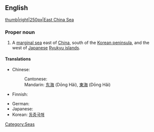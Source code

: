 ==English==
{{wikipedia}}
[[image:East China Sea.jpg|thumb|right|250px|East China Sea]]
===Proper noun===
{{en-proper noun}}

# A [[marginal sea]] east of [[China]], south of the [[Korean peninsula]], and the west of [[Japanese]] [[Ryukyu islands]]. 

====Translations====
{{top}}
* Chinese:
*: Cantonese: {{t|yue|東海|tr=dung1 hoi2}}
*: Mandarin: [[东海]] (Dōng Hǎi), [[東海]] (Dōng Hǎi)
* Finnish: {{t-|fi|Itä-Kiinanmeri}}
{{mid}}
* German: {{t-|de|Ostchinesisches Meer}}
* Japanese: {{t-|ja|東シナ海|tr=Higashi-Shina-Kai|sc=Jpan}}
* Korean: [[동중국해]]
{{bottom}}

[[Category:Seas]]